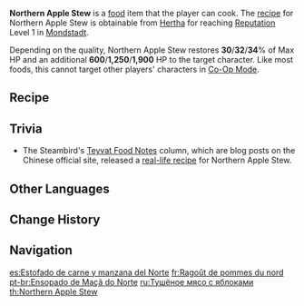 {{Food Infobox
|id              = 108171
|name            = Northern Apple Stew
|description     = A dish with braised meat and apples.
|desc_suspicious = Apart from a slight sourness, it tastes just like any other down-to-earth braised meat dish, and lacks any fruity aroma. One might even wonder if the apples were put in there at all.
|desc_basic      = The meat goes down smooth, its flavor dense, and when cut open, the meat juice that flows out bears traces of apple flavoring. An eye-popping, refreshing dish indeed.
|desc_delicious  = The meat is juicy in the extreme, and no matter how much of it you eat, you still want more. The way every breath you take is tinged with the flavor of apples reminds you of nothing so much as lying in an apple orchard.
|type            = Recovery Dishes
|effectType      = Healing
|effect          = Restores (var1)% of Max HP and an additional (var2) HP to the selected character.
|eff_att1        = HP Restore
|eff_att2        = HP Restore Percent
|eff_att3        = HP Restore Fixed
|eff_suspicious1 = 30
|eff_suspicious2 = 600
|eff_basic1      = 32
|eff_basic2      = 1,250
|eff_delicious1  = 34
|eff_delicious2  = 1,900
|rarity          = 3
|region          = Mondstadt
|recipe          = Reach [[Reputation]] Level 1 in [[Mondstadt]]
}}
'''Northern Apple Stew'''  is a [[food]] item that the player can cook. The [[recipe]] for Northern Apple Stew is obtainable from [[Hertha]] for reaching [[Reputation]] Level 1 in [[Mondstadt]].

Depending on the quality, Northern Apple Stew restores '''30'''/'''32'''/'''34'''% of Max HP and an additional '''600'''/'''1,250'''/'''1,900''' HP to the target character. Like most foods, this cannot target other players' characters in [[Co-Op Mode]].

==Recipe==
{{Recipe
|type = Cooking
|Raw Meat = 3
|Apple = 3
|Butter = 1
|Pepper = 1
|sort = Raw Meat,Apple,Butter,Pepper
}}

==Trivia==
* The Steambird's [[The Steambird#Teyvat Food Notes|Teyvat Food Notes]] column, which are blog posts on the Chinese official site, released a [https://ys.mihoyo.com/main/news/detail/12502 real-life recipe] for Northern Apple Stew.

==Other Languages==
{{Other Languages
|en      = Northern Apple Stew
|zhs     = 北地苹果焖肉
|zhs_rm  = Běidì Píngguǒ Mènròu
|zht     = 北地蘋果燜肉
|zht_rm  = Běidì Píngguǒ Mènròu
|zh_tl   = Northern Land Apple Stewed Meat
|ja      = 北地のリンゴと肉の煮込み
|ja_rm   = Hokuchi no Ringo to Niku no Nikomi{{Assumed}}
|ja_tl   = Northern Land's Apple and Meat Stew
|ko      = {{tt|북극|北極}} {{tt|사과|沙果/砂果}}고기찜
|ko_rm   = Bukgeuk Sagwa-gogi-jjim
|ko_tl   = Arctic Steamed Apple and Meat
|es      = Estofado de carne y manzana del Norte
|es_tl   = Northern Meat and Apple Stew
|fr      = Ragoût de pommes du nord
|fr_tl   = Northern Apple Stew
|ru      = Тушёное мясо с яблоками
|ru_tl   = Meat Stew with Apples
|th      = Northern Apple Stew
|vi      = Thịt Om {{tt|Táo|棗}} Đất {{tt|Bắc|北}}
|vi_tl   = Northern Land Apple Braised Meat
|de      = Apfelschmorfleisch aus dem Norden
|de_tl   = Braised Meat With Apples From the North
|id      = Northern Apple Stew
|pt      = Ensopado de Maçã do Norte
|pt_tl   = 
}}

==Change History==
{{Change History|1.1}}

==Navigation==
{{Food Navbox}}

[[es:Estofado de carne y manzana del Norte]]
[[fr:Ragoût de pommes du nord]]
[[pt-br:Ensopado de Maçã do Norte]]
[[ru:Тушёное мясо с яблоками]]
[[th:Northern Apple Stew]]